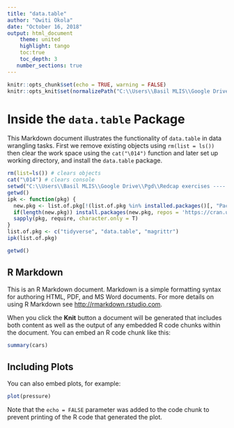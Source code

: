 ```yaml
---
title: "data.table"
author: "Owiti Okola"
date: "October 16, 2018"
output: html_document
    theme: united
    highlight: tango
    toc:true
    toc_depth: 3
   number_sections: true
---
```


```r
knitr::opts_chunk$set(echo = TRUE, warning = FALSE)
knitr::opts_knit$set(normalizePath("C:\\Users\\Basil MLIS\\Google Drive\\Pgd\\Redcap exercises ---- interview"))

```
# **Inside the `data.table` Package**
This Markdown document illustrates the functionality of `data.table` in data wrangling tasks.
First we remove existing objects using `rm(list = ls())` then clear the work space using the `cat("\014")` function and later set up working directory, and install the `data.table` package.
```r
rm(list=ls()) # clears objects
cat("\014") # clears console
setwd("C:\\Users\\Basil MLIS\\Google Drive\\Pgd\\Redcap exercises ---- interview")
getwd()
ipk <- function(pkg) {
  new.pkg <- list.of.pkg[!(list.of.pkg %in% installed.packages()[, "Package"])]
  if(length(new.pkg)) install.packages(new.pkg, repos = 'https://cran.us.r-project.org', dependencies = T)
  sapply(pkg, require, character.only = T)
}
list.of.pkg <- c("tidyverse", "data.table", "magrittr")
ipk(list.of.pkg)
```

```r
getwd()
```



## R Markdown

This is an R Markdown document. Markdown is a simple formatting syntax for authoring HTML, PDF, and MS Word documents. For more details on using R Markdown see <http://rmarkdown.rstudio.com>.

When you click the **Knit** button a document will be generated that includes both content as well as the output of any embedded R code chunks within the document. You can embed an R code chunk like this:

```r
summary(cars)
```

## Including Plots

You can also embed plots, for example:

```r
plot(pressure)
```

Note that the `echo = FALSE` parameter was added to the code chunk to prevent printing of the R code that generated the plot.
